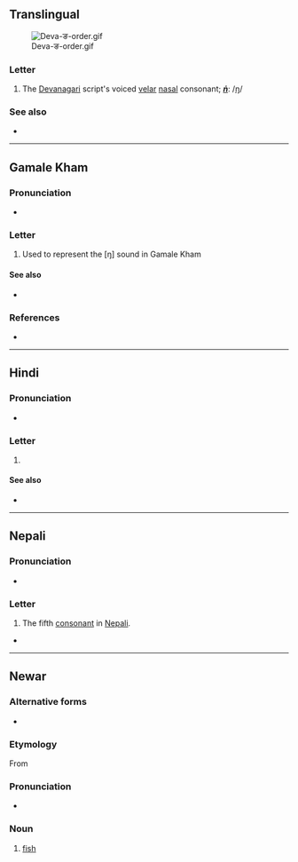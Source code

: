 {{also|ड|ड़|ॾ|इ}}
{{character info}}
==Translingual==
[[File:Deva-ङ-order.gif|thumb]]

===Letter===
{{mul-Deva|ṅ}}

# The [[Devanagari]] script's voiced [[velar]] [[nasal]] consonant; '''''[[ṅ]]''''': /[[ŋ]]/

===See also===
* {{list:Devanagari script letters/mul}}

----

==Gamale Kham==

===Pronunciation===
* {{IPA|kgj|/ŋə/}}

===Letter===
{{head|kgj|letter|tr=ṇa}}

# Used to represent the [ŋ] sound in Gamale Kham

====See also====
* {{list:Devanagari script letters/kgj}}

===References===
* {{R:kgj:Wilde:2016}}

----

==Hindi==

===Pronunciation===
* {{hi-IPA|ङ.}}

===Letter===
{{head|hi|letter}}

# {{n-g|the fifth [[consonant]] in [[Hindi]]}}

====See also====
* {{list:Devanagari script letters/hi}}

----

==Nepali==

===Pronunciation===
* {{ne-IPA}}

===Letter===
{{head|ne|letter}}

# The fifth [[consonant]] in [[Nepali]].

*

----

==Newar==

===Alternative forms===
* {{lb|new|Kathmandu}} {{l|new|ञ}}

===Etymology===
From {{der|new|sit-pro|*s-ŋja}}

===Pronunciation===
* {{new-IPA}}

===Noun===
{{new-noun}}

# {{lb|new|Dolakhae}} [[fish]]